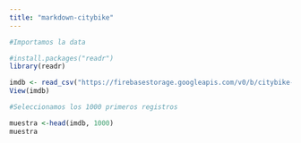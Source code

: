 ---
title: "markdown-citybike"
---

```{r setup, include=TRUE}

#Importamos la data 

#install.packages("readr")
library(readr)

imdb <- read_csv("https://firebasestorage.googleapis.com/v0/b/citybike-daniela-gomez.appspot.com/o/citibike-tripdata.csv?alt=media&token=2ed96ae7-1d51-462b-b361-1c4cebd270bf")
View(imdb)

```

```{r}
#Seleccionamos los 1000 primeros registros

muestra <-head(imdb, 1000)
muestra

```

